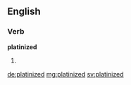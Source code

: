 ==English==

===Verb===
'''platinized'''

# {{past of|platinize}}

[[de:platinized]]
[[mg:platinized]]
[[sv:platinized]]
